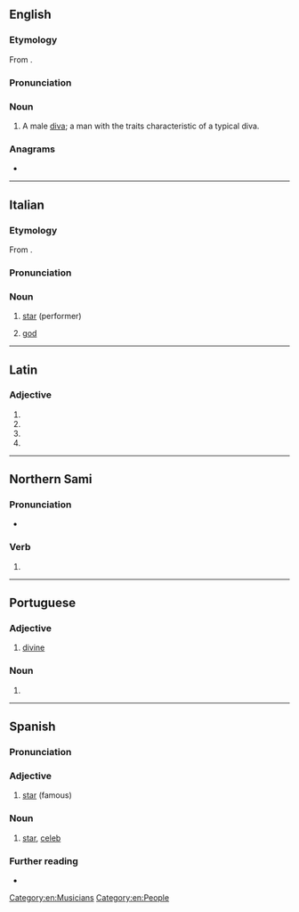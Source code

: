 {{also|диво}}
==English==

===Etymology===
From {{bor|en|it|divo}}.

===Pronunciation===
{{IPA|en|/ˈdiːvoʊ/}}

===Noun===
{{en-noun}}

# A male [[diva]]; a man with the traits characteristic of a typical diva.

===Anagrams===
* {{anagrams|en|a=diov|Ovid|void}}

[[Category:en:Musicians]]
[[Category:en:People]]

----

==Italian==

===Etymology===
From {{bor|it|la|dīvus}}.

===Pronunciation===
{{it-pr|dìvo}}

===Noun===
{{it-noun|m|f=diva}}

# [[star]] (performer)
# {{lb|it|poetic}} [[god]]

----

==Latin==

===Adjective===
{{la-adj-form|dīvō}}

# {{inflection of|la|dīvus||dat|m|s}}
# {{inflection of|la|dīvus||dat|n|s}}
# {{inflection of|la|dīvus||abl|m|s}}
# {{inflection of|la|dīvus||abl|n|s}}

----

==Northern Sami==

===Pronunciation===
* {{se-IPA|divọ}}

===Verb===
{{head|se|verb form}}

# {{inflection of|se|divvut||pres|indc|conn|;|2|s|impr|;|impr|conn}}

----

==Portuguese==

===Adjective===
{{pt-adj|div|o}}

# {{lb|pt|poetic}} [[divine]]

===Noun===
{{pt-noun|m|f=diva}}

# {{rfdef|pt}}

----

==Spanish==

===Pronunciation===
{{es-IPA}}

===Adjective===
{{es-adj}}

# [[star]] (famous)

===Noun===
{{es-noun|m|f=diva}}

# [[star]], [[celeb]]

===Further reading===
* {{R:DRAE}}